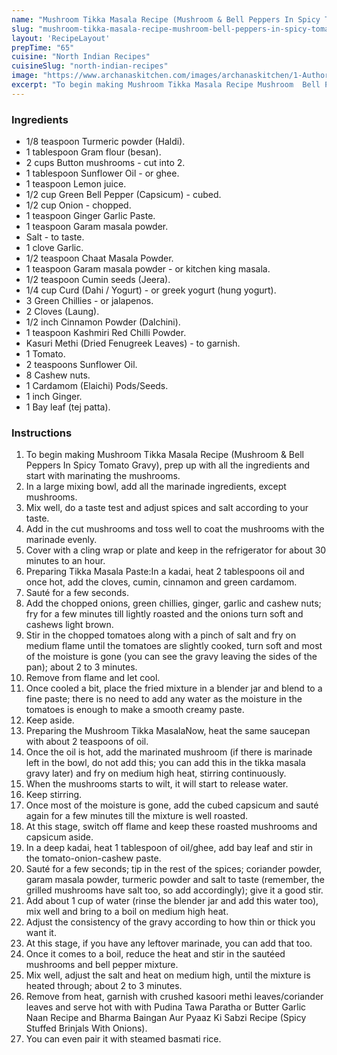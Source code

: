 ---
name: "Mushroom Tikka Masala Recipe (Mushroom & Bell Peppers In Spicy Tomato Gravy)"
slug: "mushroom-tikka-masala-recipe-mushroom-bell-peppers-in-spicy-tomato-gravy"
layout: 'RecipeLayout'
prepTime: "65"
cuisine: "North Indian Recipes"
cuisineSlug: "north-indian-recipes"
image: "https://www.archanaskitchen.com/images/archanaskitchen/1-Author/Curryandvanilla/Mushroom_Tikka_Masala.jpg"
excerpt: "To begin making Mushroom Tikka Masala Recipe Mushroom  Bell Peppers In Spicy Tomato Gravy, prep up with all the ingredients and start with marinating the mushrooms"
---

### Ingredients

- 1/8 teaspoon Turmeric powder (Haldi).
- 1 tablespoon Gram flour (besan).
- 2 cups Button mushrooms - cut into 2.
- 1 tablespoon Sunflower Oil - or ghee.
- 1 teaspoon Lemon juice.
- 1/2 cup Green Bell Pepper (Capsicum) - cubed.
- 1/2 cup Onion - chopped.
- 1 teaspoon Ginger Garlic Paste.
- 1 teaspoon Garam masala powder.
- Salt - to taste.
- 1 clove Garlic.
- 1/2 teaspoon Chaat Masala Powder.
- 1 teaspoon Garam masala powder - or kitchen king masala.
- 1/2 teaspoon Cumin seeds (Jeera).
- 1/4 cup Curd (Dahi / Yogurt) - or greek yogurt (hung yogurt).
- 3 Green Chillies - or jalapenos.
- 2 Cloves (Laung).
- 1/2 inch Cinnamon Powder (Dalchini).
- 1 teaspoon Kashmiri Red Chilli Powder.
- Kasuri Methi (Dried Fenugreek Leaves) - to garnish.
- 1 Tomato.
- 2 teaspoons Sunflower Oil.
- 8 Cashew nuts.
- 1 Cardamom (Elaichi) Pods/Seeds.
- 1 inch Ginger.
- 1 Bay leaf (tej patta).

### Instructions

1. To begin making Mushroom Tikka Masala Recipe (Mushroom & Bell Peppers In Spicy Tomato Gravy), prep up with all the ingredients and start with marinating the mushrooms.
1. In a large mixing bowl, add all the marinade ingredients, except mushrooms.
1. Mix well, do a taste test and adjust spices and salt according to your taste.
1. Add in the cut mushrooms and toss well to coat the mushrooms with the marinade evenly.
1. Cover with a cling wrap or plate and keep in the refrigerator for about 30 minutes to an hour.
1. Preparing Tikka Masala Paste:In a kadai, heat 2 tablespoons oil and once hot, add the cloves, cumin, cinnamon and green cardamom.
1. Sauté for a few seconds.
1. Add the chopped onions, green chillies, ginger, garlic and cashew nuts; fry for a few minutes till lightly roasted and the onions turn soft and cashews light brown.
1. Stir in the chopped tomatoes along with a pinch of salt and fry on medium flame until the tomatoes are slightly cooked, turn soft and most of the moisture is gone (you can see the gravy leaving the sides of the pan); about 2 to 3 minutes.
1. Remove from flame and let cool.
1. Once cooled a bit, place the fried mixture in a blender jar and blend to a fine paste; there is no need to add any water as the moisture in the tomatoes is enough to make a smooth creamy paste.
1. Keep aside.
1. Preparing the Mushroom Tikka MasalaNow, heat the same saucepan with about 2 teaspoons of oil.
1. Once the oil is hot, add the marinated mushroom (if there is marinade left in the bowl, do not add this; you can add this in the tikka masala gravy later) and fry on medium high heat, stirring continuously.
1. When the mushrooms starts to wilt, it will start to release water.
1. Keep stirring.
1. Once most of the moisture is gone, add the cubed capsicum and sauté again for a few minutes till the mixture is well roasted.
1. At this stage, switch off flame and keep these roasted mushrooms and capsicum aside.
1. In a deep kadai, heat 1 tablespoon of oil/ghee, add bay leaf and stir in the tomato-onion-cashew paste.
1. Sauté for a few seconds; tip in the rest of the spices; coriander powder, garam masala powder, turmeric powder and salt to taste (remember, the grilled mushrooms have salt too, so add accordingly); give it a good stir.
1. Add about 1 cup of water (rinse the blender jar and add this water too), mix well and bring to a boil on medium high heat.
1. Adjust the consistency of the gravy according to how thin or thick you want it.
1. At this stage, if you have any leftover marinade, you can add that too.
1. Once it comes to a boil, reduce the heat and stir in the sautéed mushrooms and bell pepper mixture.
1. Mix well, adjust the salt and heat on medium high, until the mixture is heated through; about 2 to 3 minutes.
1. Remove from heat, garnish with crushed kasoori methi leaves/coriander leaves and serve hot with with Pudina Tawa Paratha or Butter Garlic Naan Recipe and Bharma Baingan Aur Pyaaz Ki Sabzi Recipe (Spicy Stuffed Brinjals With Onions).
1. You can even pair it with steamed basmati rice.
